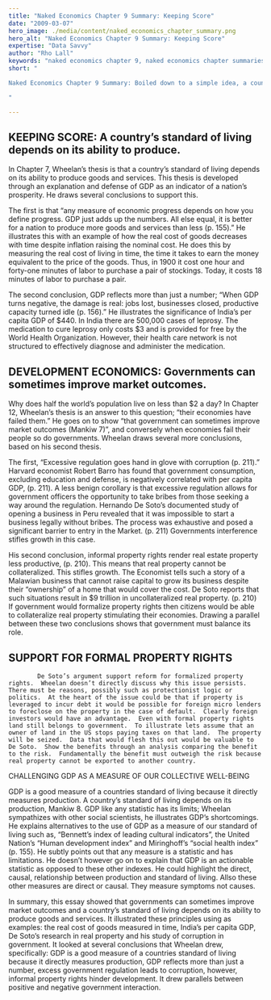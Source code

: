 ```yaml
---
title: "Naked Economics Chapter 9 Summary: Keeping Score"
date: "2009-03-07"
hero_image: ./media/content/naked_economics_chapter_summary.png
hero_alt: "Naked Economics Chapter 9 Summary: Keeping Score"
expertise: "Data Savvy"
author: "Rho Lall"
keywords: "naked economics chapter 9, naked economics chapter summaries, naked economics undressing the dismal science chapter summaries, naked economics undressing the dismal science sparknotes, naked economics cliff notes"
short: "

Naked Economics Chapter 9 Summary: Boiled down to a simple idea, a country’s standard of living depends on its ability to produce.

"

---
```


## KEEPING SCORE: A country’s standard of living depends on its ability to produce.

In Chapter 7, Wheelan’s thesis is that a country’s standard of living depends on its ability to produce goods and services.  This thesis is developed through an explanation and defense of GDP as an indicator of a nation’s prosperity.  He draws several conclusions to support this.

The first is that “any measure of economic progress depends on how you define progress. GDP just adds up the numbers.  All else equal, it is better for a nation to produce more goods and services than less (p. 155).”  He illustrates this with an example of how the real cost of goods decreases with time despite inflation raising the nominal cost.  He does this by measuring the real cost of living in time, the time it takes to earn the money equivalent to the price of the goods.  Thus, in 1900 it cost one hour and forty-one minutes of labor to purchase a pair of stockings. Today, it costs 18 minutes of labor to purchase a pair.

The second conclusion, GDP reflects more than just a number; “When GDP turns negative, the damage is real: jobs lost, businesses closed, productive capacity turned idle (p. 156).”  He illustrates the significance of India’s per capita GDP of $440.  In India there are 500,000 cases of leprosy.  The medication to cure leprosy only costs $3 and is provided for free by the World Health Organization.  However, their health care network is not structured to effectively diagnose and administer the medication.

 

## DEVELOPMENT ECONOMICS: Governments can sometimes improve market outcomes.

Why does half the world’s population live on less than $2 a day?  In Chapter 12, Wheelan’s thesis is an answer to this question; “their economies have failed them.”  He goes on to show “that government can sometimes improve market outcomes (Mankiw 7)”, and conversely when economies fail their people so do governments.  Wheelan draws several more conclusions, based on his second thesis.

The first, “Excessive regulation goes hand in glove with corruption (p. 211).”  Harvard economist Robert Barro has found that government consumption, excluding education and defense, is negatively correlated with per capita GDP, (p. 211).  A less benign corollary is that excessive regulation allows for government officers the opportunity to take bribes from those seeking a way around the regulation. Hernando De Soto’s documented study of opening a business in Peru revealed that it was impossible to start a business legally without bribes. The process was exhaustive and posed a significant barrier to entry in the Market. (p. 211)  Governments interference stifles growth in this case.

His second conclusion, informal property rights render real estate property less productive, (p. 210).  This means that real property cannot be collateralized.  This stifles growth.  The Economist tells such a story of a Malawian business that cannot raise capital to grow its business despite their “ownership” of a home that would cover the cost.  De Soto reports that such situations result in $9 trillion in uncollateralized real property. (p. 210)  If government would formalize property rights then citizens would be able to collateralize real property stimulating their economies.  Drawing a parallel between these two conclusions shows that government must balance its role.

 

## SUPPORT FOR FORMAL PROPERTY RIGHTS

            De Soto’s argument support reform for formalized property rights.  Wheelan doesn’t directly discuss why this issue persists.  There must be reasons, possibly such as protectionist logic or politics.  At the heart of the issue could be that if property is leveraged to incur debt it would be possible for foreign micro lenders to foreclose on the property in the case of default.  Clearly foreign investors would have an advantage.  Even with formal property rights land still belongs to government.  To illustrate lets assume that an owner of land in the US stops paying taxes on that land.  The property will be seized.  Data that would flesh this out would be valuable to De Soto.  Show the benefits through an analysis comparing the benefit to the risk.  Fundamentally the benefit must outweigh the risk because real property cannot be exported to another country. 

CHALLENGING GDP AS A MEASURE OF OUR COLLECTIVE WELL-BEING

GDP is a good measure of a countries standard of living because it directly measures production.  A country’s standard of living depends on its production, Mankiw 8.  GDP like any statistic has its limits; Wheelan sympathizes with other social scientists, he illustrates GDP’s shortcomings. He explains alternatives to the use of GDP as a measure of our standard of living such as, “Bennett’s index of leading cultural indicators”, the United Nation’s “Human development index” and Miringhoff’s “social health index” (p. 155). He subtly points out that any measure is a statistic and has limitations. He doesn’t however go on to explain that GDP is an actionable statistic as opposed to these other indexes. He could highlight the direct, causal, relationship between production and standard of living. Allso these other measures are direct or causal. They measure symptoms not causes.

In summary, this essay showed that governments can sometimes improve market outcomes and a country’s standard of living depends on its ability to produce goods and services. It illustrated these principles using as examples: the real cost of goods measured in time, India’s per capita GDP, De Soto’s research in real property and his study of corruption in government. It looked at several conclusions that Wheelan drew, specifically: GDP is a good measure of a countries standard of living because it directly measures production, GDP reflects more than just a number, excess government regulation leads to corruption, however, informal property rights hinder development.  It drew parallels between positive and negative government interaction.